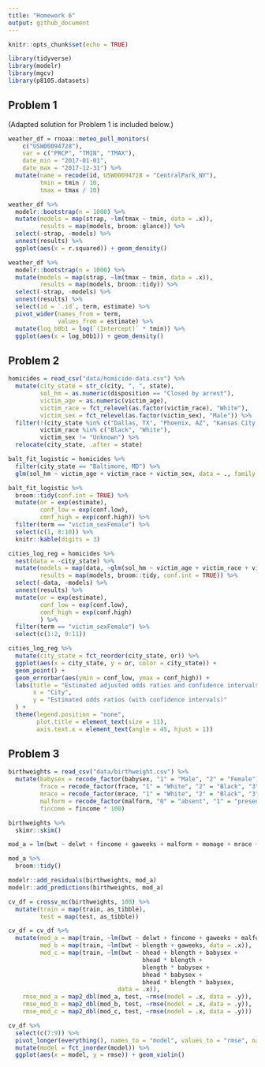 ```yaml
---
title: "Homework 6"
output: github_document
---
```


```r
knitr::opts_chunk$set(echo = TRUE)

library(tidyverse)
library(modelr)
library(mgcv)
library(p8105.datasets)
```

## Problem 1

(Adapted solution for Problem 1 is included below.)

```r
weather_df = rnoaa::meteo_pull_monitors(
    c("USW00094728"),
    var = c("PRCP", "TMIN", "TMAX"), 
    date_min = "2017-01-01",
    date_max = "2017-12-31") %>%
  mutate(name = recode(id, USW00094728 = "CentralPark_NY"),
         tmin = tmin / 10,
         tmax = tmax / 10)
```

```r
weather_df %>% 
  modelr::bootstrap(n = 1000) %>% 
  mutate(models = map(strap, ~lm(tmax ~ tmin, data = .x)),
         results = map(models, broom::glance)) %>% 
  select(-strap, -models) %>% 
  unnest(results) %>% 
  ggplot(aes(x = r.squared)) + geom_density()
```

```r
weather_df %>% 
  modelr::bootstrap(n = 1000) %>% 
  mutate(models = map(strap, ~lm(tmax ~ tmin, data = .x)),
         results = map(models, broom::tidy)) %>% 
  select(-strap, -models) %>% 
  unnest(results) %>% 
  select(id = `.id`, term, estimate) %>% 
  pivot_wider(names_from = term, 
              values_from = estimate) %>% 
  mutate(log_b0b1 = log(`(Intercept)` * tmin)) %>% 
  ggplot(aes(x = log_b0b1)) + geom_density()
```

## Problem 2

```r
homicides = read_csv("data/homicide-data.csv") %>%
  mutate(city_state = str_c(city, ", ", state),
         sol_hm = as.numeric(disposition == "Closed by arrest"),
         victim_age = as.numeric(victim_age),
         victim_race = fct_relevel(as.factor(victim_race), "White"),
         victim_sex = fct_relevel(as.factor(victim_sex), "Male")) %>%
  filter(!(city_state %in% c("Dallas, TX", "Phoenix, AZ", "Kansas City, MO", "Tulsa, AL")), 
         victim_race %in% c("Black", "White"),
         victim_sex != "Unknown") %>%
  relocate(city_state, .after = state)
```

```r
balt_fit_logistic = homicides %>%
  filter(city_state == "Baltimore, MD") %>%
  glm(sol_hm ~ victim_age + victim_race + victim_sex, data = ., family = binomial())

balt_fit_logistic %>% 
  broom::tidy(conf.int = TRUE) %>% 
  mutate(or = exp(estimate),
         conf_low = exp(conf.low),
         conf_high = exp(conf.high)) %>%
  filter(term == "victim_sexFemale") %>%
  select(c(1, 8:10)) %>% 
  knitr::kable(digits = 3)
```

```r
cities_log_reg = homicides %>%
  nest(data = -city_state) %>%
  mutate(models = map(data, ~glm(sol_hm ~ victim_age + victim_race + victim_sex, data = ., family = binomial())),
         results = map(models, broom::tidy, conf.int = TRUE)) %>%
  select(-data, -models) %>%
  unnest(results) %>%
  mutate(or = exp(estimate),
         conf_low = exp(conf.low),
         conf_high = exp(conf.high)
         ) %>%
  filter(term == "victim_sexFemale") %>%
  select(c(1:2, 9:11))
```

```r
cities_log_reg %>% 
  mutate(city_state = fct_reorder(city_state, or)) %>%
  ggplot(aes(x = city_state, y = or, color = city_state)) +
  geom_point() +
  geom_errorbar(aes(ymin = conf_low, ymax = conf_high)) +
  labs(title = "Estimated adjusted odds ratios and confidence intervals for solved homicides, male versus female victims, by city",
       x = "City",
       y = "Estimated odds ratios (with confidence intervals)"
  ) +
  theme(legend.position = "none",
        plot.title = element_text(size = 11),
        axis.text.x = element_text(angle = 45, hjust = 1))
```

## Problem 3

```r
birthweights = read_csv("data/birthweight.csv") %>%
  mutate(babysex = recode_factor(babysex, "1" = "Male", "2" = "Female"),
         frace = recode_factor(frace, "1" = "White", "2" = "Black", "3" = "Asian", "4" = "Puerto Rican", "8" = "Other"),
         mrace = recode_factor(mrace, "1" = "White", "2" = "Black", "3" = "Asian", "4" = "Puerto Rican", "8" = "Other"),
         malform = recode_factor(malform, "0" = "absent", "1" = "present"),
         fincome = fincome * 100)

birthweights %>%
  skimr::skim()
```

```r
mod_a = lm(bwt ~ delwt + fincome + gaweeks + malform + momage + mrace + smoken, data = birthweights)

mod_a %>%
  broom::tidy()
```

```r
modelr::add_residuals(birthweights, mod_a)
modelr::add_predictions(birthweights, mod_a)
```

```r
cv_df = crossv_mc(birthweights, 100) %>% 
  mutate(train = map(train, as_tibble),
         test = map(test, as_tibble))

cv_df = cv_df %>% 
  mutate(mod_a = map(train, ~lm(bwt ~ delwt + fincome + gaweeks + malform + momage + mrace + smoken, data = .x)),
         mod_b = map(train, ~lm(bwt ~ blength + gaweeks, data = .x)),
         mod_c = map(train, ~lm(bwt ~ bhead + blength + babysex + 
                                      bhead * blength + 
                                      blength * babysex +
                                      bhead * babysex +
                                      bhead * blength * babysex, 
                               data = .x)),
    rmse_mod_a = map2_dbl(mod_a, test, ~rmse(model = .x, data = .y)),
    rmse_mod_b = map2_dbl(mod_b, test, ~rmse(model = .x, data = .y)),
    rmse_mod_c = map2_dbl(mod_c, test, ~rmse(model = .x, data = .y)))
```

```r
cv_df %>% 
  select(c(7:9)) %>% 
  pivot_longer(everything(), names_to = "model", values_to = "rmse", names_prefix = "rmse_") %>% 
  mutate(model = fct_inorder(model)) %>% 
  ggplot(aes(x = model, y = rmse)) + geom_violin()
```

